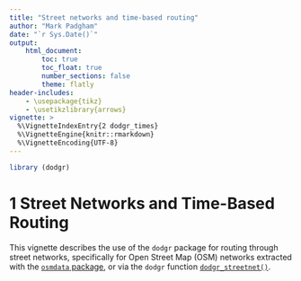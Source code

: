 ```yaml
---
title: "Street networks and time-based routing"
author: "Mark Padgham"
date: "`r Sys.Date()`"
output: 
    html_document:
        toc: true
        toc_float: true
        number_sections: false
        theme: flatly
header-includes: 
    - \usepackage{tikz}
    - \usetikzlibrary{arrows}
vignette: >
  %\VignetteIndexEntry{2 dodgr_times}
  %\VignetteEngine{knitr::rmarkdown}
  %\VignetteEncoding{UTF-8}
---
```


```r
library (dodgr)
```

# 1 Street Networks and Time-Based Routing

This vignette describes the use of the `dodgr` package for routing through
street networks, specifically for Open Street Map (OSM) networks extracted with
the [`osmdata` package](https://github.com/ropensci/osmdata), or via the `dodgr`
function
[`dodgr_streetnet()`](https://atfutures.github.io/dodgr/reference/dodgr_streetnet.html).


